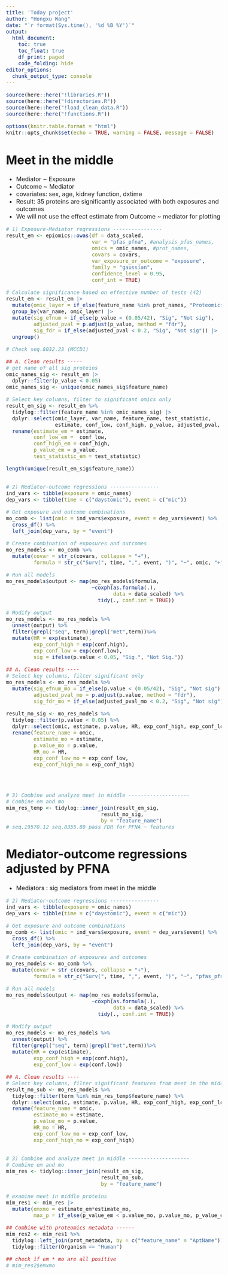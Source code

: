 ```yaml
---
title: 'Today project'
author: "Hongxu Wang"
date: "`r format(Sys.time(), '%d %B %Y')`"
output:
  html_document:
    toc: true
    toc_float: true
    df_print: paged
    code_folding: hide
editor_options: 
  chunk_output_type: console
---
```

<style type="text/css">
body{
font-size: 12pt;
}
</style>

```r
source(here::here("!libraries.R"))
source(here::here("!directories.R"))
source(here::here("!load_clean_data.R"))
source(here::here("!functions.R"))

options(knitr.table.format = "html")
knitr::opts_chunk$set(echo = TRUE, warning = FALSE, message = FALSE)
```

# Meet in the middle
* Mediator ~ Exposure
* Outcome ~ Mediator
* covariates: sex, age, kidney function, dxtime
* Result: 35 proteins are significantly associated with both exposures and outcomes
* We will not use the effect estimate from Outcome ~ mediator for plotting
```r

# 1) Exposure-Mediator regressions ----------------
result_em <- epiomics::owas(df = data_scaled, 
                            var = "pfas_pfna", #analysis_pfas_names,
                            omics = omic_names, #prot_names,
                            covars = covars,
                            var_exposure_or_outcome = "exposure",
                            family = "gaussian",
                            confidence_level = 0.95, 
                            conf_int = TRUE)

# Calculate significance based on effective number of tests (42)
result_em <- result_em |> 
  mutate(omic_layer = if_else(feature_name %in% prot_names, "Proteomics", "Metabolomics")) |> 
  group_by(var_name, omic_layer) |>
  mutate(sig_efnum = if_else(p_value < (0.05/42), "Sig", "Not sig"), 
         adjusted_pval = p.adjust(p_value, method = "fdr"),
         sig_fdr = if_else(adjusted_pval < 0.2, "Sig", "Not sig")) |> 
  ungroup()

# Check seq.8032.23 (MCCD1)

## A. Clean results -----
# get name of all sig proteins
omic_names_sig <- result_em |> 
  dplyr::filter(p_value < 0.05)
omic_names_sig <- unique(omic_names_sig$feature_name)

# Select key columns, filter to significant omics only
result_em_sig <- result_em %>% 
  tidylog::filter(feature_name %in% omic_names_sig) |> 
  dplyr::select(omic_layer, var_name, feature_name, test_statistic,
                estimate, conf_low, conf_high, p_value, adjusted_pval, sig_efnum, sig_fdr) |> 
  rename(estimate_em = estimate, 
         conf_low_em =  conf_low, 
         conf_high_em = conf_high,
         p_value_em = p_value, 
         test_statistic_em = test_statistic) 

length(unique(result_em_sig$feature_name))


# 2) Mediator-outcome regressions ----------------
ind_vars <- tibble(exposure = omic_names)
dep_vars <- tibble(time = c("daystomic"), event = c("mic"))

# Get exposure and outcome combinations
mo_comb <- list(omic = ind_vars$exposure, event = dep_vars$event) %>%
  cross_df() %>% 
  left_join(dep_vars, by = "event")

# Create combination of exposures and outcomes
mo_res_models <- mo_comb %>%
  mutate(covar = str_c(covars, collapse = "+"),
         formula = str_c("Surv(", time, ",", event, ")", "~", omic, "+", covar))

# Run all models
mo_res_models$output <- map(mo_res_models$formula,
                            ~coxph(as.formula(.),
                                   data = data_scaled) %>%
                              tidy(., conf.int = TRUE))

# Modify output
mo_res_models <- mo_res_models %>%
  unnest(output) %>%
  filter(grepl("seq", term)|grepl("met",term))%>%
  mutate(HR = exp(estimate),
         exp_conf_high = exp(conf.high),
         exp_conf_low = exp(conf.low),
         sig = ifelse(p.value < 0.05, "Sig.", "Not Sig.")) 

## A. Clean results ----
# Select key columns, filter significant only
mo_res_models <- mo_res_models %>% 
  mutate(sig_efnum_mo = if_else(p.value < (0.05/42), "Sig", "Not sig"),
         adjusted_pval_mo = p.adjust(p.value, method = "fdr"),
         sig_fdr_mo = if_else(adjusted_pval_mo < 0.2, "Sig", "Not sig")) 

result_mo_sig <- mo_res_models %>%
  tidylog::filter(p.value < 0.05) %>%
  dplyr::select(omic, estimate, p.value, HR, exp_conf_high, exp_conf_low, adjusted_pval_mo, sig_fdr_mo, sig_efnum_mo) |> 
  rename(feature_name = omic, 
         estimate_mo = estimate, 
         p.value_mo = p.value,
         HR_mo = HR,
         exp_conf_low_mo = exp_conf_low,
         exp_conf_high_mo = exp_conf_high)

  


# 3) Combine and analyze meet in middle --------------------
# Combine em and mo
mim_res_temp <- tidylog::inner_join(result_em_sig, 
                               result_mo_sig, 
                               by = "feature_name")
# seq.19570.12 seq.8355.80 pass FDR for PFNA ~ features

```

# Mediator-outcome regressions adjusted by PFNA
* Mediators : sig mediators from meet in the middle
```r
# 2) Mediator-outcome regressions ----------------
ind_vars <- tibble(exposure = omic_names)
dep_vars <- tibble(time = c("daystomic"), event = c("mic"))

# Get exposure and outcome combinations
mo_comb <- list(omic = ind_vars$exposure, event = dep_vars$event) %>%
  cross_df() %>% 
  left_join(dep_vars, by = "event")

# Create combination of exposures and outcomes
mo_res_models <- mo_comb %>%
  mutate(covar = str_c(covars, collapse = "+"),
         formula = str_c("Surv(", time, ",", event, ")", "~", "pfas_pfna", "+", omic, "+", covar))

# Run all models
mo_res_models$output <- map(mo_res_models$formula,
                            ~coxph(as.formula(.),
                                   data = data_scaled) %>%
                              tidy(., conf.int = TRUE))

# Modify output
mo_res_models <- mo_res_models %>%
  unnest(output) %>%
  filter(grepl("seq", term)|grepl("met",term))%>%
  mutate(HR = exp(estimate),
         exp_conf_high = exp(conf.high),
         exp_conf_low = exp(conf.low)) 

## A. Clean results ----
# Select key columns, filter significant features from meet in the middle
result_mo_sub <- mo_res_models %>% 
  tidylog::filter(term %in% mim_res_temp$feature_name) %>%
  dplyr::select(omic, estimate, p.value, HR, exp_conf_high, exp_conf_low) |> 
  rename(feature_name = omic, 
         estimate_mo = estimate, 
         p.value_mo = p.value,
         HR_mo = HR,
         exp_conf_low_mo = exp_conf_low,
         exp_conf_high_mo = exp_conf_high)


# 3) Combine and analyze meet in middle --------------------
# Combine em and mo
mim_res <- tidylog::inner_join(result_em_sig, 
                               result_mo_sub, 
                               by = "feature_name")

# examine meet in middle proteins
mim_res1 <- mim_res |> 
  mutate(emxmo = estimate_em*estimate_mo, 
         max_p = if_else(p_value_em < p.value_mo, p.value_mo, p_value_em))

## Combine with proteomics metadata ------
mim_res2 <- mim_res1 %>% 
  tidylog::left_join(prot_metadata, by = c("feature_name" = "AptName")) |> 
  tidylog::filter(Organism == "Human") 

## check if em * mo are all positive
# mim_res2$emxmo
```

